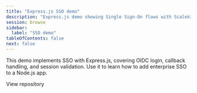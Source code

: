 ```yaml
---
title: "Express.js SSO demo"
description: "Express.js demo showing Single Sign-On flows with Scalekit."
session: browse
sidebar:
  label: "SSO demo"
tableOfContents: false
next: false
---
```


This demo implements SSO with Express.js, covering OIDC login, callback handling, and session validation. Use it to learn how to add enterprise SSO to a Node.js app.


<LinkButton href="https://github.com/scalekit-inc/nodejs-example-apps/tree/main/sso-express-example" target="_blank" rel="noopener" icon="github">View repository</LinkButton>
